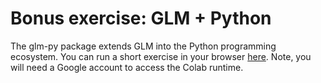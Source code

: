 # Bonus exercise: GLM + Python

The glm-py package extends GLM into the Python programming ecosystem. You can run a short exercise in your browser [here](https://colab.research.google.com/drive/18F702WfbOBQMr3g0sq-kpmsKqhqlvXhb?usp=sharing). Note, you will need a Google account to access the Colab runtime.